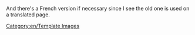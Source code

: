 

And there's a French version if necessary since I see the old one is used on a translated page.

[[Category:en/Template Images]]